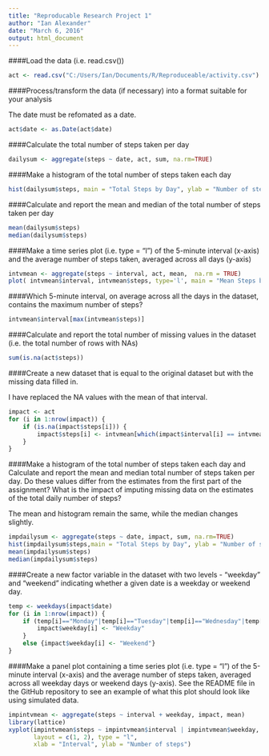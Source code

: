 ```yaml
---
title: "Reproducable Research Project 1"
author: "Ian Alexander"
date: "March 6, 2016"
output: html_document
---
```


####Load the data (i.e. read.csv())

```r
act <- read.csv("C:/Users/Ian/Documents/R/Reproduceable/activity.csv")
```


####Process/transform the data (if necessary) into a format suitable for your analysis

The date must be refomated as a date.

```r
act$date <- as.Date(act$date)
```

####Calculate the total number of steps taken per day

```r
dailysum <- aggregate(steps ~ date, act, sum, na.rm=TRUE)
```

####Make a histogram of the total number of steps taken each day


```r
hist(dailysum$steps, main = "Total Steps by Day", ylab = "Number of steps")
```

####Calculate and report the mean and median of the total number of steps taken per day
```r
mean(dailysum$steps)
median(dailysum$steps)
```

####Make a time series plot (i.e. type = "l") of the 5-minute interval (x-axis) and the average number of steps taken, averaged across all days (y-axis)
```r
intvmean <- aggregate(steps ~ interval, act, mean,  na.rm = TRUE)
plot( intvmean$interval, intvmean$steps, type='l', main = "Mean Steps by Interval", ylab = "Interval", xlab = "Number of Steps")
```

####Which 5-minute interval, on average across all the days in the dataset, contains the maximum number of steps?
```r
intvmean$interval[max(intvmean$steps)]
```

####Calculate and report the total number of missing values in the dataset (i.e. the total number of rows with NAs)
```r
sum(is.na(act$steps))
```

####Create a new dataset that is equal to the original dataset but with the missing data filled in.

I have replaced the NA values with the mean of that interval.

```r
impact <- act 
for (i in 1:nrow(impact)) {
    if (is.na(impact$steps[i])) {
        impact$steps[i] <- intvmean[which(impact$interval[i] == intvmean$interval), ]$steps
    }
}
```

####Make a histogram of the total number of steps taken each day and Calculate and report the mean and median total number of steps taken per day. Do these values differ from the estimates from the first part of the assignment? What is the impact of imputing missing data on the estimates of the total daily number of steps?

The mean and histogram remain the same, while the median changes slightly.

```r
impdailysum <- aggregate(steps ~ date, impact, sum, na.rm=TRUE)
hist(impdailysum$steps,main = "Total Steps by Day", ylab = "Number of steps")
mean(impdailysum$steps)
median(impdailysum$steps)
```

####Create a new factor variable in the dataset with two levels - "weekday" and "weekend" indicating whether a given date is a weekday or weekend day.

```r
temp <- weekdays(impact$date)
for (i in 1:nrow(impact)) {
    if (temp[i]=="Monday"|temp[i]=="Tuesday"|temp[i]=="Wednesday"|temp[i]=="Thursday"|temp[i]=="Friday") {
        impact$weekday[i] <- "Weekday"
    }
    else {impact$weekday[i] <- "Weekend"}
}
```

####Make a panel plot containing a time series plot (i.e. type = "l") of the 5-minute interval (x-axis) and the average number of steps taken, averaged across all weekday days or weekend days (y-axis). See the README file in the GitHub repository to see an example of what this plot should look like using simulated data.

```r
impintvmean <- aggregate(steps ~ interval + weekday, impact, mean)
library(lattice)
xyplot(impintvmean$steps ~ impintvmean$interval | impintvmean$weekday, 
       layout = c(1, 2), type = "l", 
       xlab = "Interval", ylab = "Number of steps")
```
